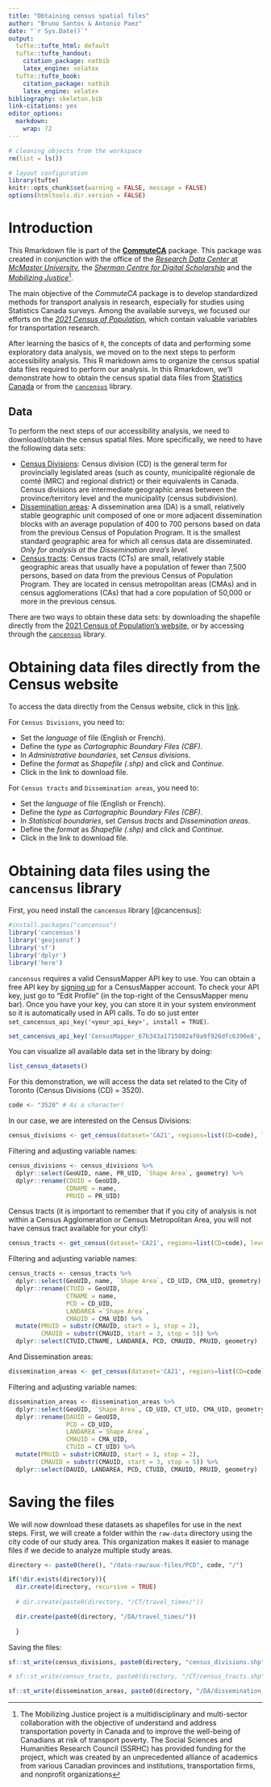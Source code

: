 ```yaml
---
title: "Obtaining census spatial files"
author: "Bruno Santos & Antonio Paez"
date: "`r Sys.Date()`"
output:
  tufte::tufte_html: default
  tufte::tufte_handout:
    citation_package: natbib
    latex_engine: xelatex
  tufte::tufte_book:
    citation_package: natbib
    latex_engine: xelatex
bibliography: skeleton.bib
link-citations: yes
editor_options: 
  markdown: 
    wrap: 72
---
```


```r
# cleaning objects from the workspace 
rm(list = ls())
```

```r
# layout configuration 
library(tufte)
knitr::opts_chunk$set(warning = FALSE, message = FALSE)
options(htmltools.dir.version = FALSE)
```

# Introduction

This Rmarkdown file is part of the
[**CommuteCA**](https://github.com/dias-bruno/CommuteCA) package.
This package was created in conjunction with the office of the
[*Research Data Center* at *McMaster
University*](https://rdc.mcmaster.ca/), the [*Sherman Centre for Digital
Scholarship*](https://scds.ca/) and the [*Mobilizing
Justice*](https://mobilizingjustice.ca/)[^1].

[^1]: The Mobilizing Justice project is a multidisciplinary and
    multi-sector collaboration with the objective of understand and
    address transportation poverty in Canada and to improve the
    well-being of Canadians at risk of transport poverty. The Social
    Sciences and Humanities Research Council (SSRHC) has provided
    funding for the project, which was created by an unprecedented
    alliance of academics from various Canadian provinces and
    institutions, transportation firms, and nonprofit organizations

The main objective of the *CommuteCA* package is to develop
standardized methods for transport analysis in research, especially for
studies using Statistics Canada surveys. Among the available surveys, we
focused our efforts on the [*2021 Census of
Population*](https://www12.statcan.gc.ca/census-recensement/index-eng.cfm),
which contain valuable variables for transportation research.

After learning the basics of `R`, the concepts of data and performing some exploratory data analysis, we moved on to the next steps to perform accessibility analysis. This R markdown aims to organize the census spatial data files required to perform our analysis. In this Rmarkdown, we'll demonstrate how to obtain the census spatial data files from [Statistics Canada](https://www12.statcan.gc.ca/census-recensement/2021/geo/sip-pis/boundary-limites/index2021-eng.cfm?year=21) or from the [`cancensus`](https://mountainmath.github.io/cancensus/) library.

## Data

To perform the next steps of our accessibility analysis, we need to download/obtain the census spatial files. More specifically, we need to have the following data sets:

- [Census Divisions](https://www12.statcan.gc.ca/census-recensement/2021/ref/dict/az/Definition-eng.cfm?ID=geo008): Census division (CD) is the general term for provincially legislated areas (such as county, municipalité régionale de comté (MRC) and regional district) or their equivalents in Canada. Census divisions are intermediate geographic areas between the province/territory level and the municipality (census subdivision).
- [Dissemination areas](https://www12.statcan.gc.ca/census-recensement/2021/ref/dict/az/definition-eng.cfm?ID=geo021): A dissemination area (DA) is a small, relatively stable geographic unit composed of one or more adjacent dissemination blocks with an average population of 400 to 700 persons based on data from the previous Census of Population Program. It is the smallest standard geographic area for which all census data are disseminated. *Only for analysis at the Dissemination area's level.* 
- [Census tracts](https://www12.statcan.gc.ca/census-recensement/2021/ref/dict/az/Definition-eng.cfm?ID=geo013): Census tracts (CTs) are small, relatively stable geographic areas that usually have a population of fewer than 7,500 persons, based on data from the previous Census of Population Program. They are located in census metropolitan areas (CMAs) and in census agglomerations (CAs) that had a core population of 50,000 or more in the previous census.

There are two ways to obtain these data sets: by downloading the shapefile directly from the [2021 Census of Population's website](https://www12.statcan.gc.ca/census-recensement/2021/geo/sip-pis/boundary-limites/index2021-eng.cfm?year=21), or by accessing through the [`cancensus`](https://mountainmath.github.io/cancensus/) library.  

# Obtaining data files directly from the Census website

To access the data directly from the Census website, click in this [link](https://www12.statcan.gc.ca/census-recensement/2021/geo/sip-pis/boundary-limites/index2021-eng.cfm?year=21).

For `Census Divisions`, you need to:

- Set the *language* of file (English or French).
- Define the *type* as *Cartographic Boundary Files (CBF)*.  
- In *Administrative boundaries*, set *Census divisions*. 
- Define the *format* as *Shapefile (.shp)* and click and *Continue.* 
- Click in the link to download file. 

For `Census tracts` and `Dissemination areas`, you need to:

- Set the *language* of file (English or French).
- Define the *type* as *Cartographic Boundary Files (CBF)*.  
- In *Statistical boundaries*, set *Census tracts* and *Dissemination areas*. 
- Define the *format* as *Shapefile (.shp)* and click and *Continue.* 
- Click in the link to download file. 

# Obtaining data files using the `cancensus` library 

First, you need install the `cancensus` library [@cancensus]: 
```r
#install.packages("cancensus")
library('cancensus')
library('geojsonsf')
library('sf')
library('dplyr')
library('here')
```

`cancensus` requires a valid CensusMapper API key to use. You can obtain a free API key by [signing up](https://censusmapper.ca/users/sign_up) for a CensusMapper account. To check your API key, just go to “Edit Profile” (in the top-right of the CensusMapper menu bar). Once you have your key, you can store it in your system environment so it is automatically used in API calls. To do so just enter `set_cancensus_api_key('<your_api_key>', install = TRUE)`.

```r
set_cancensus_api_key('CensusMapper_67b343a1715082af0a9f926dfc6390e8', install = TRUE)
```

You can visualize all available data set in the library by doing:
```r
list_census_datasets()
```

For this demonstration, we will access the data set related to the City of Toronto (Census Divisions (CD) = 3520).
```r
code <- "3520" # As a character!
```


In our case, we are interested on the Census Divisions: 

```r
census_divisions <- get_census(dataset='CA21', regions=list(CD=code), level='CD', geo_format = "sf")
```

Filtering and adjusting variable names:

```r
census_divisions <- census_divisions %>% 
  dplyr::select(GeoUID, name, PR_UID, `Shape Area`, geometry) %>% 
  dplyr::rename(CDUID = GeoUID, 
                CDNAME = name,
                PRUID = PR_UID)
```


Census tracts (it is important to remember that if you city of analysis is not within a Census Agglomeration or Census Metropolitan Area, you will not have census tract available for your city!): 
```r
census_tracts <- get_census(dataset='CA21', regions=list(CD=code), level='CT', geo_format = "sf")
```

Filtering and adjusting variable names:

```r
census_tracts <- census_tracts %>% 
  dplyr::select(GeoUID, name, `Shape Area`, CD_UID, CMA_UID, geometry) %>% 
  dplyr::rename(CTUID = GeoUID, 
                CTNAME = name,
                PCD = CD_UID,
                LANDAREA =`Shape Area`,
                CMAUID = CMA_UID) %>% 
  mutate(PRUID = substr(CMAUID, start = 1, stop = 2),
         CMAUID = substr(CMAUID, start = 3, stop = 5)) %>% 
  dplyr::select(CTUID,CTNAME, LANDAREA, PCD, CMAUID, PRUID, geometry)
```

And Dissemination areas:
```r
dissemination_areas <- get_census(dataset='CA21', regions=list(CD=code), level='DA', geo_format = "sf")
```

Filtering and adjusting variable names:

```r
dissemination_areas <- dissemination_areas %>% 
  dplyr::select(GeoUID, `Shape Area`, CD_UID, CT_UID, CMA_UID, geometry) %>% 
  dplyr::rename(DAUID = GeoUID, 
                PCD = CD_UID,
                LANDAREA =`Shape Area`,
                CMAUID = CMA_UID,
                CTUID = CT_UID) %>% 
  mutate(PRUID = substr(CMAUID, start = 1, stop = 2),
         CMAUID = substr(CMAUID, start = 3, stop = 5)) %>% 
  dplyr::select(DAUID, LANDAREA, PCD, CTUID, CMAUID, PRUID, geometry)
```

# Saving the files

We will now download these datasets as shapefiles for use in the next steps. First, we will create a folder within the `raw-data` directory using the city code of our study area. This organization makes it easier to manage files if we decide to analyze multiple study areas.

```r
directory <- paste0(here(), "/data-raw/aux-files/PCD", code, "/")

if(!dir.exists(directory)){
  dir.create(directory, recursive = TRUE)
  
  # dir.create(paste0(directory, "/CT/travel_times/"))

  dir.create(paste0(directory, "/DA/travel_times/"))
  
  }
```

Saving the files:
```r
sf::st_write(census_divisions, paste0(directory, "census_divisions.shp"))

# sf::st_write(census_tracts, paste0(directory, "/CT/census_tracts.shp"))

sf::st_write(dissemination_areas, paste0(directory, "/DA/dissemination_areas.shp"))
```

